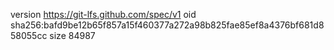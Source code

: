 version https://git-lfs.github.com/spec/v1
oid sha256:bafd9be12b65f857a15f460377a272a98b825fae85ef8a4376bf681d858055cc
size 84987
